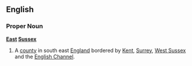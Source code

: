 ==English==
===Proper Noun===
'''[[East]] [[Sussex]]'''
{{wikipedia}}
#A [[county]] in south east [[England]] bordered by [[Kent]], [[Surrey]], [[West Sussex]] and the [[English Channel]].